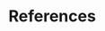 # References {.unnumbered}

<!-- References added from references.bib file -->
\begingroup
\raggedright
::: {#refs}
:::
\endgroup
